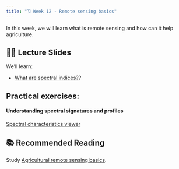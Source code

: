 ```yaml
---
title: "🗓️ Week 12 - Remote sensing basics"
---
```


In this week, we will learn what is remote sensing and how can it help agriculture. 


## 👨‍🏫 Lecture Slides 

We'll learn:

- [What are spectral indices?](https://drive.google.com/file/d/13M8D7NzfEUinfzSjDBI2gk61zCBW3Wmc/view?usp=sharing)?


## **Practical exercises**:


#### Understanding spectral signatures and profiles
::: {.callout-important collapse="true"}
[Spectral characteristics viewer](https://landsat.usgs.gov/spectral-characteristics-viewer)
:::


## 📚 Recommended Reading 

Study [Agricultural remote sensing basics](https://drive.google.com/file/d/1MqzBJ0ZFYVAT-f3e8VzBmF1OsEszRlMl/view?usp=sharing).





